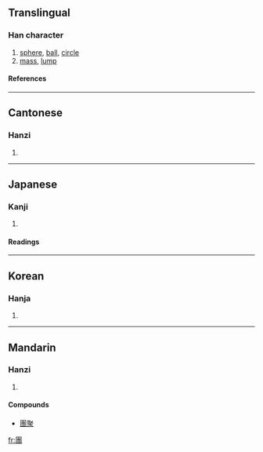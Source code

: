 {{see|团|団}}

==Translingual==
===Han character===
{{Han char|rn=31|rad=囗|as=11|sn=14|four=6034<sub>3</sub>|canj=田十戈戈 (WJII)}}
# [[sphere]], [[ball]], [[circle]]
# [[mass]], [[lump]]
====References====
{{Han ref|kx=0221.020|dkj=04834|dj=0452.130|hdz=10725.020|uh=5718|ud=22296|bh=B9CE|bd=47566}}
----
==Cantonese==
===Hanzi===
{{yue-hanzi|jyut=|y=tyun4}}
# {{defn|Cantonese}}
----
==Japanese==
===Kanji===
{{ja-kanji|grade=|rs=囗11}}
# {{defn|Japanese}} 
====Readings====
{{ja-readings|on=[[だん]] (dan), [[とん]] (ton), [[どん]] (don)|kun=[[まるい]] (marui), [[かたまり]] (katamari)}}
----
==Korean==
===Hanja===
{{ko-hanja|hangeul=단|rv=dan|mr=tan}}
# {{defn|Korean}}
----
==Mandarin==
===Hanzi===
{{cmn-hanzi|sim=团|pin=[[tuán]] ([[tuan2]])|wg=t'uan<sup>2</sup>}}
# {{defn|Mandarin}}

====Compounds====

*[[團聚]]

[[fr:團]]